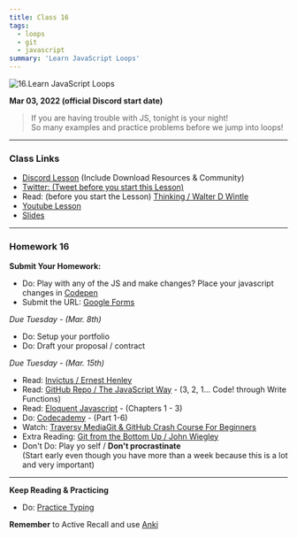 ```yaml
---
title: Class 16
tags:
  - loops
  - git
  - javascript
summary: 'Learn JavaScript Loops'
---
```


![16.Learn JavaScript Loops](https://cdn.hashnode.com/res/hashnode/image/upload/v1676631748402/BOL1fgP9G.png?auto=compress)

**Mar 03, 2022 (official Discord start date)**

> If you are having trouble with JS, tonight is your night! <br /> So many examples and practice problems before we jump into loops!

<hr />

### Class Links

- [Discord Lesson](https://discord.com/channels/735923219315425401/738891289071714388/949071598755917844) (Include Download Resources & Community)
- [Twitter: (Tweet before you start this Lesson)](https://twitter.com/leonnoel/status/1499512575393820677)
- Read: (before you start the Lesson) [Thinking / Walter D Wintle](https://allpoetry.com/poem/8624439-Thinking-by-Walter-D-Wintle)
- [Youtube Lesson](https://youtu.be/av6iPI_zJTU)
- [Slides](https://slides.com/leonnoel/100devs2-js-review-loops)

<hr />

### Homework 16

**Submit Your Homework:**

- Do: Play with any of the JS and make changes? Place your javascript changes in [Codepen](https://codepen.io)
- Submit the URL: [Google Forms](https://forms.gle/q9qvPkrH5jKgEfxBA)

_Due Tuesday - (Mar. 8th)_

- Do: Setup your portfolio
- Do: Draft your proposal / contract

_Due Tuesday - (Mar. 15th)_

- Read: [Invictus / Ernest Henley](https://www.poetryfoundation.org/poems/51642/invictus)
- Read: [GitHub Repo / The JavaScript Way](https://github.com/bpesquet/thejsway) - (3, 2, 1... Code! through Write Functions)
- Read: [Eloquent Javascript](http://eloquentjavascript.net/3rd_edition/) - (Chapters 1 - 3)
- Do: [Codecademy](https://www.codecademy.com/learn/introduction-to-javascript) - (Part 1-6)
- Watch: [Traversy MediaGit & GitHub Crash Course For Beginners](https://youtu.be/SWYqp7iY_Tc)
- Extra Reading: [Git from the Bottom Up / John Wiegley](https://jwiegley.github.io/git-from-the-bottom-up/)
- Don't Do: Play yo self / **Don't procrastinate** <br /> (Start early even though you have more than a week because this is a lot and very important)

<hr />

**Keep Reading & Practicing**

- Do: [Practice Typing](https://www.keybr.com/)

**Remember** to Active Recall and use [Anki](https://apps.ankiweb.net/)
